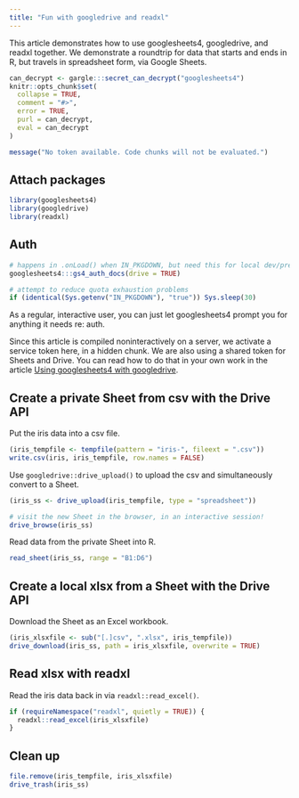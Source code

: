 ```yaml
---
title: "Fun with googledrive and readxl"
---
```


This article demonstrates how to use googlesheets4, googledrive, and readxl together. We demonstrate a roundtrip for data that starts and ends in R, but travels in spreadsheet form, via Google Sheets.

```r
can_decrypt <- gargle:::secret_can_decrypt("googlesheets4")
knitr::opts_chunk$set(
  collapse = TRUE,
  comment = "#>",
  error = TRUE,
  purl = can_decrypt,
  eval = can_decrypt
)
```

```r
message("No token available. Code chunks will not be evaluated.")
```

## Attach packages

```r
library(googlesheets4)
library(googledrive)
library(readxl)
```

## Auth

```r
# happens in .onLoad() when IN_PKGDOWN, but need this for local dev/preview
googlesheets4:::gs4_auth_docs(drive = TRUE) 

# attempt to reduce quota exhaustion problems
if (identical(Sys.getenv("IN_PKGDOWN"), "true")) Sys.sleep(30)
```

As a regular, interactive user, you can just let googlesheets4 prompt you for anything it needs re: auth.

Since this article is compiled noninteractively on a server, we activate a service token here, in a hidden chunk. We are also using a shared token for Sheets and Drive. You can read how to do that in your own work in the article [Using googlesheets4 with googledrive](https://googlesheets4.tidyverse.org/articles/articles/drive-and-sheets.html).

## Create a private Sheet from csv with the Drive API

Put the iris data into a csv file.

```r
(iris_tempfile <- tempfile(pattern = "iris-", fileext = ".csv"))
write.csv(iris, iris_tempfile, row.names = FALSE)
```

Use `googledrive::drive_upload()` to upload the csv and simultaneously convert to a Sheet.

```r
(iris_ss <- drive_upload(iris_tempfile, type = "spreadsheet"))

# visit the new Sheet in the browser, in an interactive session!
drive_browse(iris_ss)
```

Read data from the private Sheet into R.
```r
read_sheet(iris_ss, range = "B1:D6")
```

## Create a local xlsx from a Sheet with the Drive API

Download the Sheet as an Excel workbook.

```r
(iris_xlsxfile <- sub("[.]csv", ".xlsx", iris_tempfile))
drive_download(iris_ss, path = iris_xlsxfile, overwrite = TRUE)
```

## Read xlsx with readxl

Read the iris data back in via `readxl::read_excel()`.

```r
if (requireNamespace("readxl", quietly = TRUE)) {
  readxl::read_excel(iris_xlsxfile)  
}
```

## Clean up

```r
file.remove(iris_tempfile, iris_xlsxfile)
drive_trash(iris_ss)
```
